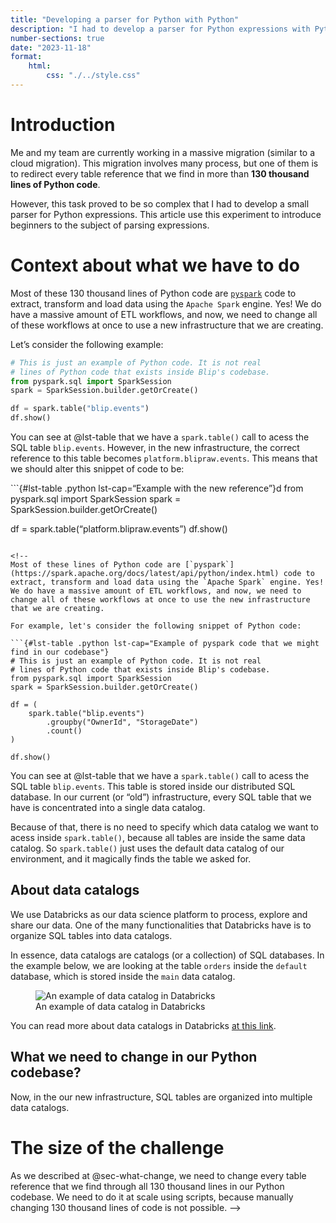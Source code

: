 ```yaml
---
title: "Developing a parser for Python with Python"
description: "I had to develop a parser for Python expressions with Python. This article describes my experience developing this parser and use it to introduce this subject to beginners."
number-sections: true
date: "2023-11-18"
format:
    html:
        css: "./../style.css"
---
```


# Introduction

Me and my team are currently working in a massive migration (similar to a cloud migration). This migration involves many process, but one of them is to redirect every table reference that we find in more than **130 thousand lines of Python code**.

However, this task proved to be so complex that I had to develop a small parser for Python expressions. This article use this experiment to introduce beginners to the subject of parsing expressions.

# Context about what we have to do

Most of these 130 thousand lines of Python code are [`pyspark`](https://spark.apache.org/docs/latest/api/python/index.html) code to extract, transform and load data using the `Apache Spark` engine. Yes! We do have a massive amount of ETL workflows, and now, we need to change all of these workflows at once to use a new infrastructure that we are creating.

Let's consider the following example:

```{#lst-table .python lst-cap="Example of pyspark code that we might find in our codebase"}
# This is just an example of Python code. It is not real
# lines of Python code that exists inside Blip's codebase.
from pyspark.sql import SparkSession
spark = SparkSession.builder.getOrCreate()

df = spark.table("blip.events")
df.show()
```

You can see at @lst-table that we have a `spark.table()` call to acess the SQL table `blip.events`. However, in the new infrastructure, the correct reference to this table becomes `platform.blipraw.events`. This means that we should alter this snippet of code to be:

```{#lst-table .python lst-cap="Example with the new reference"}d
from pyspark.sql import SparkSession
spark = SparkSession.builder.getOrCreate()

df = spark.table("platform.blipraw.events")
df.show()
```

<!--
Most of these lines of Python code are [`pyspark`](https://spark.apache.org/docs/latest/api/python/index.html) code to extract, transform and load data using the `Apache Spark` engine. Yes! We do have a massive amount of ETL workflows, and now, we need to change all of these workflows at once to use the new infrastructure that we are creating.

For example, let's consider the following snippet of Python code:

```{#lst-table .python lst-cap="Example of pyspark code that we might find in our codebase"}
# This is just an example of Python code. It is not real
# lines of Python code that exists inside Blip's codebase.
from pyspark.sql import SparkSession
spark = SparkSession.builder.getOrCreate()

df = (
    spark.table("blip.events")
        .groupby("OwnerId", "StorageDate")
        .count()
)

df.show()
```

You can see at @lst-table that we have a `spark.table()` call to acess the SQL table `blip.events`. This table is stored inside our distributed SQL database. In our current (or "old") infrastructure, every SQL table that we have is concentrated into a single data catalog. 

Because of that, there is no need to specify which data catalog we want to acess inside `spark.table()`, because all tables are inside the same data catalog. So `spark.table()` just uses the default data catalog of our environment, and it magically finds the table we asked for.

## About data catalogs

We use Databricks as our data science platform to process, explore and share our data. One of the many functionalities that Databricks have is to organize SQL tables into data catalogs.

In essence, data catalogs are catalogs (or a collection) of SQL databases. In the example below, we are looking at the table `orders` inside the `default` database, which is stored inside the `main` data catalog.

![An example of data catalog in Databricks](./../catalogs.png)

You can read more about data catalogs in Databricks [at this link](https://docs.databricks.com/en/data-governance/unity-catalog/create-catalogs.html).


## What we need to change in our Python codebase? {#sec-what-change}

Now, in the our new infrastructure, SQL tables are organized into multiple data catalogs.

# The size of the challenge

As we described at @sec-what-change, we need to change every table reference that we find through all 130 thousand lines in our Python codebase. We need to do it at scale using scripts, because manually changing 130 thousand lines of code is not possible.
-->